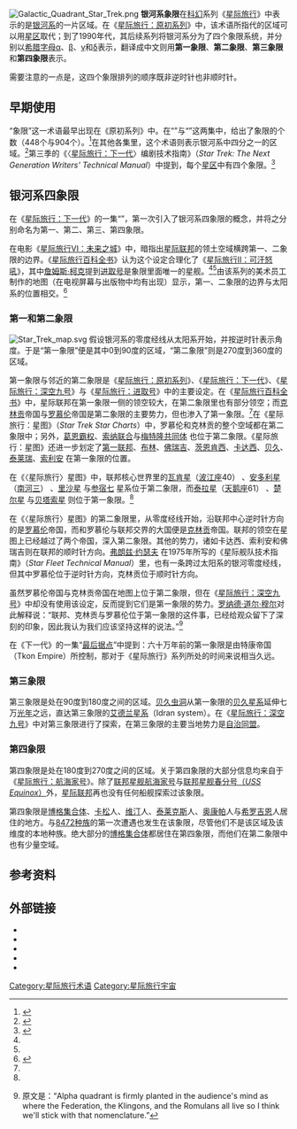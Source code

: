 {{noteTA
|G1=StarTrek
}}
{{Pathnav|星际旅行|星际旅行用语列表}}
[[File:Galactic_Quadrant_Star_Trek.png|thumb]]
'''银河系象限'''在[[科幻|科幻]]系列《[[星际旅行|星际旅行]]》中表示的是[[银河系|银河系]]的一片区域。在《[[星际旅行：原初系列|星际旅行：原初系列]]》中，该术语所指代的区域可以用[[星区_(星际旅行)|星区]]取代；到了1990年代，其后续系列将银河系分为了四个象限系统，并分别以[[希腊字母|希腊字母]][[α|α]]、[[β|β]]、[[γ|γ]]和[[δ|δ]]表示，翻译成中文则用'''第一象限'''、'''第二象限'''、'''第三象限'''和'''第四象限'''表示。

需要注意的一点是，这四个象限排列的顺序既非逆时针也非顺时针。

==早期使用==
“象限”这一术语最早出现在《原初系列》中。在“{{tsl|en|The Deadly Years|The Deadly Years}}”与“{{tsl|en|The Squire of Gothos|The Squire of Gothos}}”这两集中，给出了象限的个数（448个与904个）。<ref name=bjo>{{cite book|title=Star Trek Concordance|url=https://archive.org/details/startrekconcorda0000trim_x4s1|author=Trimble, Bjo|publisher=Titan Books|id=ISBN 978-1-85286-676-1|year=1995}}</ref>在其他各集里，这个术语则表示银河系中四分之一的区域。<ref name=okuda>{{cite book|title=[[星际旅行百科全书|星际旅行百科全书]]|last=Okuda|first=Mike|coauthors=Denise, Okuda with Mirek, Debbie|publisher=Pocket Books|id=ISBN 978-0-671-53609-1|year=1999|pages=8 （第一象限）、43（第二象限）、111（第三象限）、167（第四象限）、393（象限）}}</ref>第三季的《〈[[星际旅行：下一代|星际旅行：下一代]]〉编剧技术指南》（''Star Trek: The Next Generation Writers' Technical Manual''）中提到，每个[[星区_(星际旅行)|星区]]中有四个象限。<ref>{{cite book|title=〈星际旅行：下一代〉编剧技术指南|publisher=Lincoln Enterprises|year=1989|author=Rick Sternbach and Mike Okuda}}</ref>

==银河系四象限==
在《[[星际旅行：下一代|星际旅行：下一代]]》的一集“{{tsl|en|The Price (TNG episode)|The Price (TNG episode)|The Price}}”，第一次引入了银河系四象限的概念，并将之分别命名为第一、第二、第三、第四象限。

在电影《[[星际旅行VI：未来之城|星际旅行VI：未来之城]]》中，暗指出[[星际联邦|星际联邦]]的领土空域横跨第一、二象限的边界。《[[星际旅行百科全书|星际旅行百科全书]]》认为这个设定合理化了《[[星际旅行II：可汗怒吼|星际旅行II：可汗怒吼]]》，其中[[詹姆斯·柯克|詹姆斯·柯克]]提到[[联邦星舰进取号_(NCC-1701)|进取号]]是象限里面唯一的星舰。<ref name=okuda /><ref name=bjo />由该系列的美术员工制作的地图（在电视屏幕与出版物中均有出现）显示，第一、二象限的边界与太阳系的位置相交。<ref name=charts>{{cite book|title=[[Star_Trek_Star_Charts|Star Trek Star Charts]]|publisher=Pocket Books|author=Mendel, Geoffrey|year=2002|id=ISBN 978-0-7434-3770-7}}</ref>

=== 第一和第二象限 ===<!--“[[第一象限_(星际旅行)|第一象限 (星际旅行)]]”、“[[第二象限_(星际旅行)|第二象限 (星际旅行)]]”等多个重定向条目定向到本节，请勿随意改动本节标题-->
[[File:Star_Trek_map.svg|thumb]]
假设银河系的零度经线从太阳系开始，并按逆时针表示角度。于是“第一象限”便是其中0到90度的区域，“第二象限”则是270度到360度的区域。

第一象限与邻近的第二象限是《[[星际旅行：原初系列|星际旅行：原初系列]]》、《[[星际旅行：下一代|星际旅行：下一代]]》、《[[星际旅行：深空九号|星际旅行：深空九号]]》与《[[星际旅行：进取号|星际旅行：进取号]]》中的主要设定。在《[[星际旅行百科全书|星际旅行百科全书]]》中，星际联邦在第一象限一侧的领空较大，在第二象限里也有部分领空；而[[克林贡|克林贡]]帝国与[[罗慕伦|罗慕伦]]帝国是第二象限的主要势力，但也渗入了第一象限。<ref name=okuda />在《星际旅行：星图》（''Star Trek Star Charts''）中，罗慕伦和克林贡的整个空域都在第二象限中；另外，[[葛恩|葛恩霸权]]、[[索纳|索纳联合]]与[[梅特隆|梅特隆共同体]]<!--[[Gorn|Gorn Hegemony]], the [[Son'a|Son'a Solidarity]] and the [[Metron_(Star_Trek)|Metron Consortium]]-->也位于第二象限。《星际旅行：星图》还进一步划定了[[第一联邦|第一联邦]]、[[布林|布林]]、[[佛瑞吉|佛瑞吉]]、[[茨恩肯西|茨恩肯西]]、[[卡达西|卡达西]]、[[贝久|贝久]]、[[泰莱瑞|泰莱瑞]]、[[索利安|索利安]]<!--[[First_Federation|First Federation]], [[Breen|Breen]], [[Ferengi|Ferengi]], [[Tzenkethi|Tzenkethi]], [[Cardassians|Cardassians]], [[Bajorans|Bajorans]], [[Talarians|Talarians]] and [[Tholians|Tholians]]-->在第一象限的位置。

在《〈星际旅行〉星图》中，联邦核心世界里的[[瓦肯星|瓦肯星]]（[[波江座|波江座]]40）<!--[[Vulcan_(Star_Trek_planet)|Vulcan]] ([[40_Eridani|40 Eridani]])-->、[[安多利星|安多利星]]（[[南河三|南河三]]）<!--[[Andoria|Andoria]] ([[Procyon|Procyon]])-->、[[里沙星|里沙星]]<!--[[Risa|Risa]]-->与[[参宿七|参宿七]]<!--[[Rigel_in_fiction#Film_and_television|Rigel]] (Beta Rigel)-->星系位于第二象限，而[[泰拉星|泰拉星]]（[[天鹅座|天鹅座]]61）<!--[[Tellar|Tellar]] (61 Cygni)-->、[[楚尔星|楚尔星]]<!--[[Trill|Trill]]-->与[[贝塔索星|贝塔索星]]<!--[[Betazed|Betazed]]-->则位于第一象限。<ref name=charts />

在《〈星际旅行〉星图》的第二象限里，从零度经线开始，沿联邦中心逆时针方向的是[[罗慕伦|罗慕伦]]帝国，而和罗慕伦与联邦交界的大国便是[[克林贡|克林贡]]帝国。联邦的领空在星图上已经越过了两个帝国，深入第二象限。其他的势力，诸如卡达西、索利安和佛瑞吉则在联邦的顺时针方向。[[弗朗兹·约瑟夫|弗朗兹·约瑟夫]]<!--[[Franz_Joseph|Franz Joseph]]-->在1975年所写的《星际舰队技术指南》（''Star Fleet Technical Manual''）里，也有一条跨过太阳系的银河零度经线，但其中罗慕伦位于逆时针方向，克林贡位于顺时针方向。

虽然罗慕伦帝国与克林贡帝国在地图上位于第二象限，但在《[[星际旅行：深空九号|星际旅行：深空九号]]》中却没有使用该设定，反而提到它们是第一象限的势力。[[罗纳德·道尔·穆尔|罗纳德·道尔·穆尔]]对此解释说：“联邦、克林贡与罗慕伦位于第一象限的这件事，已经给观众留下了深刻的印象，因此我认为我们应该坚持这样的说法。”<ref>{{cite web|url=http://www.geocities.com/Hollywood/6952/ron67.txt|title=Answers|date=1997年10月27日|author=Ronald D. Moore|archiveurl=https://web.archive.org/web/20020307083849/http://www.geocities.com/Hollywood/6952/ron67.txt|archivedate=2002-03-07|deadurl=yes}}原文是：“Alpha quadrant is firmly planted in the audience's mind as where the Federation, the Klingons, and the Romulans all live so I think we'll stick with that nomenclature.”</ref>

在《下一代》的一集“[[最后据点|最后据点]]”中提到：六十万年前的第一象限是由特康帝国（Tkon Empire）所控制，那对于《星际旅行》系列所处的时间来说相当久远。

=== 第三象限 ===<!--“[[第三象限_(星际旅行)|第三象限 (星际旅行)]]”等多个重定向条目定向到本节，请勿随意改动本节标题-->
第三象限是处在90度到180度之间的区域。[[贝久虫洞|贝久虫洞]]从第一象限的[[贝久|贝久星系]]延伸七万[[光年|光年]]之远，直达第三象限的[[星际旅行行星列表|艾德兰星系]]（Idran system）。在《[[星际旅行：深空九号|星际旅行：深空九号]]》中对第三象限进行了探索，在第三象限的主要当地势力是[[自治同盟|自治同盟]]。

=== 第四象限 ===<!--“[[第四象限_(星际旅行)|第四象限 (星际旅行)]]”等多个重定向条目定向到本节，请勿随意改动本节标题-->
第四象限是处在180度到270度之间的区域。关于第四象限的大部分信息均来自于《[[星际旅行：航海家号|星际旅行：航海家号]]》。除了[[联邦星舰航海家号_(NCC-74656)|联邦星舰航海家号]]与[[联邦星舰春秋号_(NCC-72381)|联邦星舰春分号（''USS Equinox''）]]外，[[星际联邦|星际联邦]]再也没有任何船舰探索过该象限。

第四象限是[[博格_(星际旅行)|博格集合体]]、[[卡松|卡松]]人、[[维汀|维汀]]人、[[泰莱克斯|泰莱克斯]]人、[[奥康帕|奥康帕]]人与[[希罗吉恩|希罗吉恩]]人居住的地方。与[[8472种族|8472种族]]的第一次遭遇也发生在该象限，尽管他们不是该区域及该维度的本地种族。绝大部分的[[博格_(星际旅行)|博格集合体]]都居住在第四象限，而他们在第二象限中也有少量空域。

==参考资料==
<!--This article uses the Cite.php citation mechanism. If you would like more information on how to add references to this article, please see http://meta.wikimedia.org/wiki/Cite/Cite.php -->
<div class="references-small">
<references />
</div>

==外部链接==
*{{memoryalpha|Alpha Quadrant|第一象限}}
*{{memoryalpha|Beta Quadrant|第二象限}}
*{{memoryalpha|Gamma Quadrant|第三象限}}
*{{memoryalpha|Delta Quadrant|第四象限}}
*{{memoryalpha|Quadrant|象限}}

{{星际旅行}}
[[Category:星际旅行术语|Category:星际旅行术语]]
[[Category:星际旅行宇宙|Category:星际旅行宇宙]]